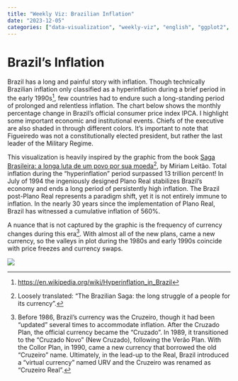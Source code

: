 ```yaml
---
title: "Weekly Viz: Brazilian Inflation"
date: "2023-12-05"
categories: ["data-visualization", "weekly-viz", "english", "ggplot2", "brasil"]
---
```


# Brazil's Inflation

Brazil has a long and painful story with inflation. Though technically Brazilian inflation only classified as a hyperinflation during a brief period in the early 1990s[^1], few countries had to endure such a long-standing period of prolonged and relentless inflation. The chart below shows the monthly percentage change in Brazil's official consumer price index IPCA. I highlight some important economic and institutional events. Chiefs of the executive are also shaded in through different colors. It's important to note that Figueiredo was not a constitutionally elected president, but rather the last leader of the Military Regime.

[^1]: <https://en.wikipedia.org/wiki/Hyperinflation_in_Brazil>

This visualization is heavily inspired by the graphic from the book [Saga Brasileira: a longa luta de um povo por sua moeda](https://www.amazon.com.br/Saga-brasileira-longa-luta-moeda/dp/8501088714)[^2], by Miriam Leitão. Total inflation during the "hyperinflation" period surpassed 13 trillion percent! In July of 1994 the ingeniously designed Plano Real stabilizes Brazil's economy and ends a long period of persistently high inflation. The Brazil post-Plano Real represents a paradigm shift, yet it is not entirely immune to inflation. In the nearly 30 years since the implementation of Plano Real, Brazil has witnessed a cumulative inflation of 560%.

[^2]: Loosely translated: "The Brazilian Saga: the long struggle of a people for its currency".

A nuance that is not captured by the graphic is the frequency of currency changes during this era[^3]. With almost all of the new plans, came a new currency, so the valleys in plot during the 1980s and early 1990s coincide with price freezes and currency swaps.

[^3]: Before 1986, Brazil's currency was the Cruzeiro, though it had been "updated" several times to accommodate inflation. After the Cruzado Plan, the official currency became the "Cruzado". In 1989, it transitioned to the "Cruzado Novo" (New Cruzado), following the Verão Plan. With the Collor Plan, in 1990, came a new currency that borrowed the old "Cruzeiro" name. Ultimately, in the lead-up to the Real, Brazil introduced a "virtual currency" named URV and the Cruzeiro was renamed as "Cruzeiro Real".

![](/static/images/inflation_historic.svg){fig-align="center"}
